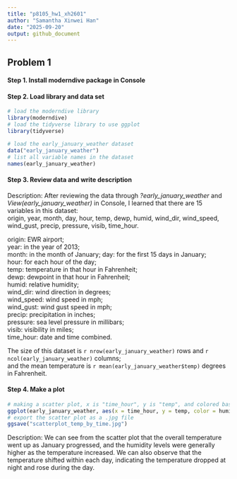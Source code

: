 ```yaml
---
title: "p8105_hw1_xh2601"
author: "Samantha Xinwei Han"
date: "2025-09-20"
output: github_document
---
```


## Problem 1

#### Step 1. Install moderndive package in Console

#### Step 2. Load library and data set
```r
# load the moderndive library
library(moderndive)
# load the tidyverse library to use ggplot
library(tidyverse)
```

```r
# load the early_january_weather dataset
data("early_january_weather")
# list all variable names in the dataset
names(early_january_weather)
```

#### Step 3. Review data and write description
Description: After reviewing the data through *?early_january_weather* and *View(early_january_weather)* in Console, I learned that there are 15 variables in this dataset:  
origin, year, month, day, hour, temp, dewp, humid, wind_dir, wind_speed, wind_gust, precip, pressure, visib, time_hour.

origin: EWR airport;  
year: in the year of 2013;  
month: in the month of January;
day: for the first 15 days in January;  
hour: for each hour of the day;  
temp: temperature in that hour in Fahrenheit;  
dewp: dewpoint in that hour in Fahrenheit;  
humid: relative humidity;  
wind_dir: wind direction in degrees;  
wind_speed: wind speed in mph;  
wind_gust: wind gust speed in mph;  
precip: precipitation in inches;  
pressure: sea level pressure in millibars;  
visib: visibility in miles;  
time_hour: date and time combined.

The size of this dataset is `r nrow(early_january_weather)` rows and `r ncol(early_january_weather)` columns;  
and the mean temperature is `r mean(early_january_weather$temp)` degrees in Fahrenheit.

#### Step 4. Make a plot

```r
# making a scatter plot, x is "time_hour", y is "temp", and colored based on "humid"
ggplot(early_january_weather, aes(x = time_hour, y = temp, color = humid)) + geom_point()
# export the scatter plot as a .jpg file
ggsave("scatterplot_temp_by_time.jpg")
```

Description:  We can see from the scatter plot that the overall temperature went up as January progressed, and the humidity levels were generally higher as the temperature increased. We can also observe that the temperature shifted within each day, indicating the temperature dropped at night and rose during the day.




